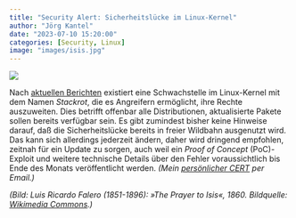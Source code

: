 ```yaml
---
title: "Security Alert: Sicherheitslücke im Linux-Kernel"
author: "Jörg Kantel"
date: "2023-07-10 15:20:00"
categories: [Security, Linux]
image: "images/isis.jpg"
---
```


[![](images/isis-b.jpg)](https://upload.wikimedia.org/wikipedia/commons/thumb/8/8a/Luis-ricardo-falero-the-prayer-to-isis.jpg/1097px-Luis-ricardo-falero-the-prayer-to-isis.jpg?uselang=de)

Nach [aktuellen Berichten](https://winfuture.de/news,137290.html) existiert eine Schwachstelle im Linux-Kernel mit dem Namen *Stackrot*, die es Angreifern ermöglicht, ihre Rechte  auszuweiten. Dies betrifft offenbar alle  Distributionen,  aktualisierte Pakete sollen bereits verfügbar sein. Es gibt zumindest bisher keine Hinweise darauf, daß die Sicherheitslücke bereits in freier Wildbahn ausgenutzt wird. Das kann sich allerdings jederzeit ändern, daher wird dringend empfohlen, zeitnah für ein Update zu sorgen, auch weil ein *Proof of Concept* (PoC)-Exploit und weitere technische Details über den Fehler voraussichtlich bis Ende des Monats veröffentlicht werden. *(Mein [persönlicher CERT](http://www.gwdg.de/~mreiman1/) per Email.)*

*(Bild: Luis Ricardo Falero (1851-1896): »The Prayer to Isis«, 1860. Bildquelle: [Wikimedia Commons](https://commons.wikimedia.org/wiki/File:Luis-ricardo-falero-the-prayer-to-isis.jpg?uselang=de).)*

